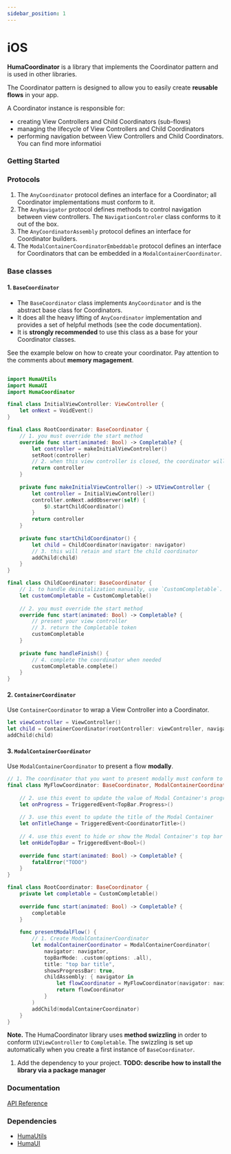 ```yaml
---
sidebar_position: 1
---
```




# iOS
**HumaCoordinator** is a library that implements the Coordinator pattern and is used in other libraries.

The Coordinator pattern is designed to allow you to easily create **reusable flows** in your app.

A Coordinator instance is responsible for:
  - creating View Controllers and Child Coordinators (sub-flows)
  - managing the lifecycle of View Controllers and Child Coordinators
  - performing navigation between View Controllers and Child Coordinators.
You can find more informatioi

### Getting Started
<Tabs>
<TabItem value="example" label="Example" default>

### Protocols
  1. The `AnyCoordinator` protocol defines an interface for a Coordinator; all Coordinator implementations must conform to it.
  2. The `AnyNavigator` protocol defines methods to control navigation between view controllers. The `NavigationControler` class conforms to it out of the box.
  3. The `AnyCoordinatorAssembly` protocol defines an interface for Coordinator builders.
  4. The `ModalContainerCoordinatorEmbeddable` protocol defines an interface for Coordinators that can be embedded in a `ModalContainerCoordinator`.

### Base classes
#### 1. `BaseCoordinator`
  - The `BaseCoordinator` class implements `AnyCoordinator` and is the abstract base class for Coordinators. 
  - It does all the heavy lifting of `AnyCoordinator` implementation and provides a set of helpful methods (see the code documentation).
  - It is **strongly recommended** to use this class as a base for your Coordinator classes.

  See the example below on how to create your coordinator. Pay attention to the comments about **memory magagement**.

```swift
  
import HumaUtils
import HumaUI
import HumaCoordinator

final class InitialViewController: ViewController {
    let onNext = VoidEvent()
}

final class RootCoordinator: BaseCoordinator {
    // 1. you must override the start method
    override func start(animated: Bool) -> Completable? {
        let controller = makeInitialViewController()
        setRoot(controller)
        // 2. when this view controller is closed, the coordinator will deinitialize.
        return controller
    }
    
    private func makeInitialViewController() -> UIViewController {
        let controller = InitialViewController()
        controller.onNext.addObserver(self) {
            $0.startChildCoordinator()
        }
        return controller
    }
    
    private func startChildCoordinator() {
        let child = ChildCoordinator(navigator: navigator)
        // 3. this will retain and start the child coordinator
        addChild(child)
    }
}

final class ChildCoordinator: BaseCoordinator {
    // 1. to handle deinitalization manually, use `CustomCompletable`.
    let customCompletable = CustomCompletable()
    
    // 2. you must override the start method
    override func start(animated: Bool) -> Completable? {
        // present your view controller
        // 3. return the Completable token
        customCompletable
    }
    
    private func handleFinish() {
        // 4. complete the coordinator when needed
        customCompletable.complete()
    }
}

  ```

#### 2. `ContainerCoordinator`
Use `ContainerCoordinator` to wrap a View Controller into a Coordinator.

```swift
let viewController = ViewController()
let child = ContainerCoordinator(rootController: viewController, navigator: navigator)
addChild(child)
```

#### 3. `ModalContainerCoordinator`
Use `ModalContainerCoordinator` to present a flow **modally**.

```swift
// 1. The coordinator that you want to present modally must conform to `ModalContainerCoordinatorEmbeddable`
final class MyFlowCoordinator: BaseCoordinator, ModalContainerCoordinatorEmbeddable {
    
    // 2. use this event to update the value of Modal Container's progress bar
    let onProgress = TriggeredEvent<TopBar.Progress>()
    
    // 3. use this event to update the title of the Modal Container
    let onTitleChange = TriggeredEvent<CoordinatorTitle>()
    
    // 4. use this event to hide or show the Modal Container's top bar
    let onHideTopBar = TriggeredEvent<Bool>()
    
    override func start(animated: Bool) -> Completable? {
        fatalError("TODO")
    }
}

final class RootCoordinator: BaseCoordinator {
    private let completable = CustomCompletable()
    
    override func start(animated: Bool) -> Completable? {
        completable
    }
    
    func presentModalFlow() {
        // 1. Create ModalContainerCoordinator
        let modalContainerCoordinator = ModalContainerCoordinator(
            navigator: navigator,
            topBarMode: .custom(options: .all),
            title: "top bar title",
            showsProgressBar: true,
            childAssembly: { navigator in
                let flowCoordinator = MyFlowCoordinator(navigator: navigator)
                return flowCoordinator
            }
        )
        addChild(modalContainerCoordinator)
    }
}
```

**Note.** The HumaCoordinator library uses **method swizzling** in order to conform `UIViewController` to `Completable`. 
The swizzling is set up automatically when you create a first instance of `BaseCoordinator`.

</TabItem>
<TabItem value="installing" label="Installing">

  1. Add the dependency to your project. **TODO: describe how to install the library via a package manager**
  
</TabItem>
</Tabs>

 ### Documentation
[API Reference](https://github.com/huma-engineering/huma-ios-sdk/releases)

 ### Dependencies
- [HumaUtils](/sdk/next/Utilities/iOS)
- [HumaUI](sdk/next/UI/iOS)